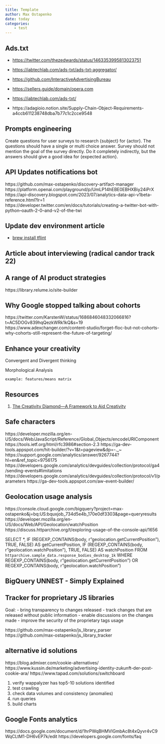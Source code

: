 ```yaml
---
title: Template
author: Max Ostapenko
date: today
categories:
    - test
---
```


## Ads.txt

-   <https://twitter.com/thezedwards/status/1463353995813023751>

-   <https://iabtechlab.com/ads-txt/ads-txt-aggregator/>

-   <https://github.com/InteractiveAdvertisingBureau>

-   <https://sellers.guide/domain/opera.com>

-   <https://iabtechlab.com/ads-txt/>

-   https://adagioio.notion.site/Supply-Chain-Object-Requirements-a4ccb611238748dba7b77c1c2cce9548


## Prompts engineering
Create questions for user surveys to research {subject} for {actor}. The questions should have a single or multi choice answer. Survey should not mention the goal of the survey directly. Do it completely indirectly, but the answers should give a good idea for {expected action}.


## API Updates notifications bot
https://github.com/max-ostapenko/discovery-artifact-manager
https://platform.openai.com/playground/p/UmLP14hEBE0EBHXBiy24iPrX
https://api-discovery.blogspot.com/2023/07/analytics-data-api-v1beta-reference.html?lr=1
https://developer.twitter.com/en/docs/tutorials/creating-a-twitter-bot-with-python--oauth-2-0--and-v2-of-the-twi

## Update dev environment article

-   [brew install tflint](https://github.com/terraform-linters/tflint)

## Article about interviewing (radical candor track 22)


## A range of AI product strategies

https://library.relume.io/site-builder

## Why Google stopped talking about cohorts

https://twitter.com/KarstenW/status/1686846048332066816?t=AC5DOGv839hqQezkWRk1kQ&s=19
https://www.adexchanger.com/content-studio/forget-floc-but-not-cohorts-why-cohorts-still-represent-the-future-of-targeting/

## Enhance your creativity

Convergent and Divergent thinking

Morphological Analysis

    example: features/means matrix

Resources
---------

1.  [The Creativity Diamond---A Framework to Aid Creativity](https://www.mdpi.com/2079-3200/10/4/73/htm)


## Safe characters

https://developer.mozilla.org/en-US/docs/Web/JavaScript/Reference/Global_Objects/encodeURIComponent
https://tools.ietf.org/html/rfc3986#section-2.3
https://ga-dev-tools.appspot.com/hit-builder/?v=1&t=pageview&dp=-._~
https://support.google.com/analytics/answer/9267744?hl=en&ref_topic=9756175
https://developers.google.com/analytics/devguides/collection/protocol/ga4/sending-events#limitations
https://developers.google.com/analytics/devguides/collection/protocol/v1/parameters
https://ga-dev-tools.appspot.com/aw-event-builder/

## Geolocation usage analysis

https://console.cloud.google.com/bigquery?project=max-ostapenko&j=bq:US:bquxjob_734d5e4b_170e0df3303&page=queryresults
https://developer.mozilla.org/en-US/docs/Web/API/Geolocation/watchPosition
https://discuss.httparchive.org/t/exploring-usage-of-the-console-api/1656

SELECT
  *,
IF
  (REGEXP_CONTAINS(body, r"geolocation\.getCurrentPosition"),
    TRUE,
    FALSE) AS getCurrentPosition,
IF
  (REGEXP_CONTAINS(body, r"geolocation\.watchPosition"),
    TRUE,
    FALSE) AS watchPosition
FROM
  `httparchive.sample_data.response_bodies_desktop_1k`
WHERE
  REGEXP_CONTAINS(body, r"geolocation\.getCurrentPosition")
  OR REGEXP_CONTAINS(body, r"geolocation\.watchPosition")


## BigQuery UNNEST - Simply Explained


## Tracker for proprietary JS libraries

Goal:
- bring transparency to changes released
- track changes that are released without public information
- enable discussions on the changes made
- improve the security of the proprietary tags usage

https://github.com/max-ostapenko/js_library_parser
https://github.com/max-ostapenko/js_library_tracker

## alternative id solutions

https://blog.admixer.com/cookie-alternatives/
https://www.kussin.de/marketing/advertising-identity-zukunft-der-post-cookie-ara/
https://www.tapad.com/solutions/switchboard

1. verify wappalyzer has top5-10 solutions identified
2. test crawling
3. check data volumes and consistency (anomalies)
4. run queries
5. build charts

## Google Fonts analytics

https://docs.google.com/document/d/1hrPWqBHMVlGmbAc8t4xQyvr4vC9WqCLtM1-DH6vEP7k/edit
https://developers.google.com/fonts/faq
